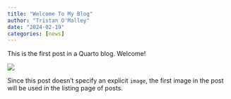 ```yaml
---
title: "Welcome To My Blog"
author: "Tristan O'Malley"
date: "2024-02-19"
categories: [news]
---
```


This is the first post in a Quarto blog. Welcome!

![](thumbnail.jpg)

Since this post doesn't specify an explicit `image`, the first image in the post will be used in the listing page of posts.

